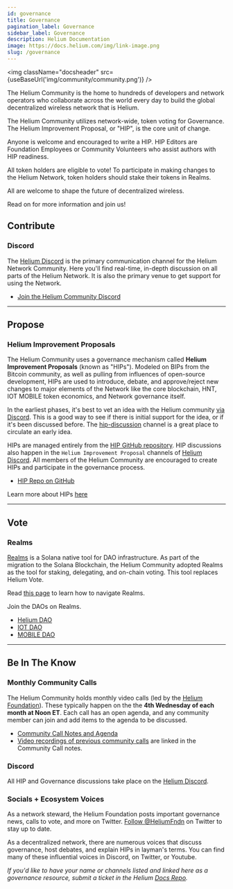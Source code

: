```yaml
---
id: governance
title: Governance
pagination_label: Governance
sidebar_label: Governance
description: Helium Documentation
image: https://docs.helium.com/img/link-image.png
slug: /governance
---
```



<img className="docsheader" src={useBaseUrl('img/community/community.png')} />

The Helium Community is the home to hundreds of developers and network operators who collaborate
across the world every day to build the global decentralized wireless network that is Helium.

The Helium Community utilizes network-wide, token voting for Governance. The Helium Improvement
Proposal, or "HIP", is the core unit of change.

Anyone is welcome and encouraged to write a HIP. HIP Editors are Foundation Employees or Community
Volunteers who assist authors with HIP readiness.

All token holders are eligible to vote! To participate in making changes to the Helium Network,
token holders should stake their tokens in Realms.

All are welcome to shape the future of decentralized wireless.

Read on for more information and join us!

## Contribute

### Discord

The [Helium Discord][discord] is the primary communication channel for the Helium Network Community.
Here you'll find real-time, in-depth discussion on all parts of the Helium Network. It is also the
primary venue to get support for using the Network.

- [Join the Helium Community Discord][discord]

---

## Propose

### Helium Improvement Proposals

The Helium Community uses a governance mechanism called **Helium Improvement Proposals** (known as
"HIPs"). Modeled on BIPs from the Bitcoin community, as well as pulling from influences of
open-source development, HIPs are used to introduce, debate, and approve/reject new changes to major
elements of the Network like the core blockchain, HNT, IOT MOBILE token economics, and Network
governance itself.

In the earliest phases, it's best to vet an idea with the Helium community [via Discord][discord].
This is a good way to see if there is initial support for the idea, or if it's been discussed
before. The [hip-discussion][discord-hip] channel is a great place to circulate an early idea.

HIPs are managed entirely from the [HIP GitHub repository][github-hip]. HIP discussions also happen
in the `Helium Improvement Proposal` channels of [Helium Discord][discord]. All members of the
Helium Community are encouraged to create HIPs and participate in the governance process.

- [HIP Repo on GitHub][github-hip]

Learn more about HIPs [here][hip-docs]

---

## Vote

### Realms

[Realms][realms] is a Solana native tool for DAO infrastructure. As part of the migration to the
Solana Blockchain, the Helium Community adopted Realms as the tool for staking, delegating, and
on-chain voting. This tool replaces Helium Vote.

Read [this page][realms-tutorial] to learn how to navigate Realms.

Join the DAOs on Realms.

- [Helium DAO][helium-dao]
- [IOT DAO][iot-dao]
- [MOBILE DAO][mobile-dao]

---

## Be In The Know

### Monthly Community Calls

The Helium Community holds monthly video calls (led by the [Helium Foundation][foundation]). These
typically happen on the the **4th Wednesday of each month at Noon ET**. Each call has an open
agenda, and any community member can join and add items to the agenda to be discussed.

- [Community Call Notes and Agenda][community-call-notes]
- [Video recordings of previous community calls][community-call-video] are linked in the Community
  Call notes.

### Discord

All HIP and Governance discussions take place on the [Helium Discord](discord).

### Socials + Ecosystem Voices

As a network steward, the Helium Foundation posts important governance news, calls to vote, and more
on Twitter. [Follow @HeliumFndn][foundation-twitter] on Twitter to stay up to date.

As a decentralized network, there are numerous voices that discuss governance, host debates, and
explain HIPs in layman's terms. You can find many of these influential voices in Discord, on
Twitter, or Youtube.

_If you'd like to have your name or channels listed and linked here as a governance resource, submit
a ticket in the Helium [Docs Repo][docs-issues]._

[discord]: https://discord.gg/helium
[docs-issues]: https://github.com/helium/docs/issues
[community-call-notes]:
  https://docs.google.com/document/d/1bMm2alBigBj3detA775Dn0Gz9UM5XczAeK9vnjBB3l0
[community-call-video]: https://helium.foundation/community-call
[foundation]: https://www.helium.foundation
[helium-dao]: https://www.realms.heliumvote.com/dao/hnt
[iot-dao]: https://www.realms.heliumvote.com/dao/iot
[mobile-dao]: https://www.realms.heliumvote.com/dao/mobile
[realms]: https://app.realms.today/
[realms-tutorial]: /vote-escrow/realms
[github-hip]: https://github.com/helium/HIP
[discord-hip]: discord://discord.com/channels/404106811252408320/730243559873052754
[hip-docs]: /hip
[foundation-twitter]: https://twitter.com/HeliumFndn
